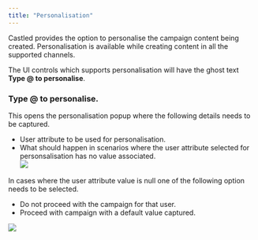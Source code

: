 ```yaml
---
title: "Personalisation"
---
```


Castled provides the option to personalise the campaign content being created. Personalisation is available while creating content in all the supported channels.  

The UI controls which supports personalisation will have the ghost text **Type @ to personalise**.  

### Type @ to personalise.  

This opens the personalisation popup where the following details needs to be captured.  
- User attribute to be used for personalisation.  
- What should happen in scenarios where the user attribute selected for personsalisation has no value associated.  
![](/images/personalisation-1.png)

In cases where the user attribute value is null one of the following option needs to be selected.  
- Do not proceed with the campaign for that user. 
- Proceed with campaign with a default value captured.

![](/images/personalisation-2.png)

